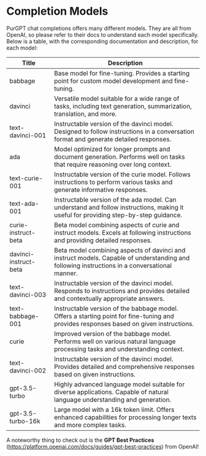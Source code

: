# Completion Models

PurGPT chat completions offers many different models. They are all from OpenAI, so please refer to their docs to understand each model specifically. Below is a table, with the corresponding documentation and description, for each model:

|        Title       |                        Description                       |
|-------------------|---------------------------------------------------------|
|      babbage      | Base model for fine-tuning. Provides a starting point for custom model development and fine-tuning. |
|      davinci      | Versatile model suitable for a wide range of tasks, including text generation, summarization, translation, and more. |
| text-davinci-001  | Instructable version of the davinci model. Designed to follow instructions in a conversation format and generate detailed responses. |
|        ada        | Model optimized for longer prompts and document generation. Performs well on tasks that require reasoning over long context. |
|  text-curie-001   | Instructable version of the curie model. Follows instructions to perform various tasks and generate informative responses. |
|   text-ada-001    | Instructable version of the ada model. Can understand and follow instructions, making it useful for providing step-by-step guidance. |
| curie-instruct-beta | Beta model combining aspects of curie and instruct models. Excels at following instructions and providing detailed responses. |
| davinci-instruct-beta | Beta model combining aspects of davinci and instruct models. Capable of understanding and following instructions in a conversational manner. |
|  text-davinci-003 | Instructable version of the davinci model. Responds to instructions and provides detailed and contextually appropriate answers. |
| text-babbage-001 | Instructable version of the babbage model. Offers a starting point for fine-tuning and provides responses based on given instructions. |
|       curie       | Improved version of the babbage model. Performs well on various natural language processing tasks and understanding context. |
| text-davinci-002 | Instructable version of the davinci model. Provides detailed and comprehensive responses based on given instructions. |
|  gpt-3.5-turbo  | Highly advanced language model suitable for diverse applications. Capable of natural language understanding and generation. |
| gpt-3.5-turbo-16k | Large model with a 16k token limit. Offers enhanced capabilities for processing longer texts and more complex tasks. |


A noteworthy thing to check out is the **GPT Best Practices** (https://platform.openai.com/docs/guides/gpt-best-practices) from OpenAI!